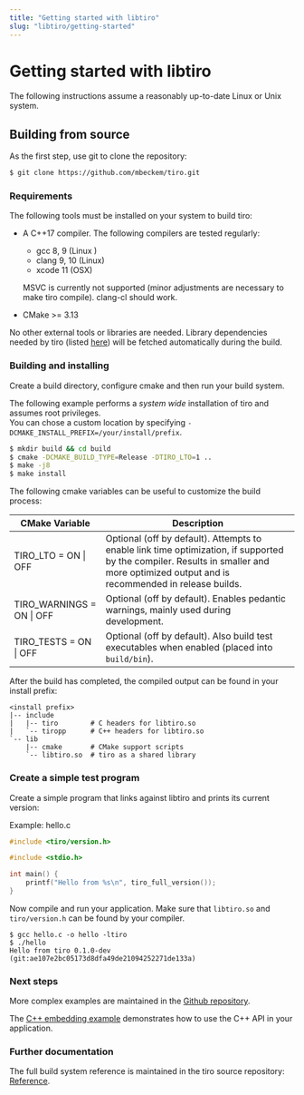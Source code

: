 ```yaml
---
title: "Getting started with libtiro"
slug: "libtiro/getting-started"
---
```


# Getting started with libtiro

The following instructions assume a reasonably up-to-date Linux or Unix system.

## Building from source

As the first step, use git to clone the repository:

```bash
$ git clone https://github.com/mbeckem/tiro.git
```

### Requirements

The following tools must be installed on your system to build tiro:

- A C++17 compiler. The following compilers are tested regularly:

  - gcc 8, 9 (Linux )
  - clang 9, 10 (Linux)
  - xcode 11 (OSX)

  MSVC is currently not supported (minor adjustments are necessary to make tiro compile). clang-cl should work.

- CMake >= 3.13

No other external tools or libraries are needed.
Library dependencies needed by tiro (listed [here](https://github.com/mbeckem/tiro#dependencies)) will be fetched automatically during the build.

### Building and installing

Create a build directory, configure cmake and then run your build system.

The following example performs a _system wide_ installation of tiro and assumes root privileges.  
You can chose a custom location by specifying `-DCMAKE_INSTALL_PREFIX=/your/install/prefix`.

```bash
$ mkdir build && cd build
$ cmake -DCMAKE_BUILD_TYPE=Release -DTIRO_LTO=1 ..
$ make -j8
$ make install
```

The following cmake variables can be useful to customize the build process:

| CMake Variable            | Description                                                                                                                                                                            |
| ------------------------- | -------------------------------------------------------------------------------------------------------------------------------------------------------------------------------------- |
| TIRO_LTO = ON \| OFF      | Optional (off by default). Attempts to enable link time optimization, if supported by the compiler. Results in smaller and more optimized output and is recommended in release builds. |
| TIRO_WARNINGS = ON \| OFF | Optional (off by default). Enables pedantic warnings, mainly used during development.                                                                                                  |
| TIRO_TESTS = ON \| OFF    | Optional (off by default). Also build test executables when enabled (placed into `build/bin`).                                                                                         |

After the build has completed, the compiled output can be found in your install prefix:

```plain
<install prefix>
|-- include
|   |-- tiro        # C headers for libtiro.so
|   `-- tiropp      # C++ headers for libtiro.so
`-- lib
    |-- cmake       # CMake support scripts
    `-- libtiro.so  # tiro as a shared library
```

### Create a simple test program

Create a simple program that links against libtiro and prints its current version:

<span className="caption">Example: hello.c</span>

```c
#include <tiro/version.h>

#include <stdio.h>

int main() {
    printf("Hello from %s\n", tiro_full_version());
}
```

Now compile and run your application. Make sure that `libtiro.so` and `tiro/version.h` can be found by your compiler.

```
$ gcc hello.c -o hello -ltiro
$ ./hello
Hello from tiro 0.1.0-dev (git:ae107e2bc05173d8dfa49de21094252271de133a)
```

### Next steps

More complex examples are maintained in the [Github repository](https://github.com/mbeckem/tiro/tree/master/examples).

The [C++ embedding example](https://github.com/mbeckem/tiro/tree/master/examples/embed_cpp) demonstrates how to use the C++ API in your application.

### Further documentation

The full build system reference is maintained in the tiro source repository: [Reference](https://github.com/mbeckem/tiro/blob/master/docs/building.md).
